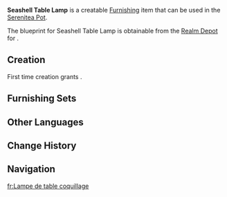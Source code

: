 {{Furnishing Infobox
|id             = 363104
|image          = Item Seashell Table Lamp.png
|category       = Ornaments
|subcategory    = Lighting
|rarity         = 3
|adeptal_energy = 60
|load           = 85
|reduced_load   = 64
|description    = An exquisite table lamp, elegant and practical. Has seen impressive sales in both Mondstadt and Liyue. A durable item, it is said that a Springvale local once used it to knock a hilichurl unconscious.
|blueprint      = [[Realm Depot]]
}}
'''Seashell Table Lamp''' is a creatable [[Furnishing]] item that can be used in the [[Serenitea Pot]].

The blueprint for Seashell Table Lamp is obtainable from the [[Realm Depot]] for {{Item|Realm Currency|24|x=160}}.

==Creation==
First time creation grants {{Item|Trust|24|x=60}}.
{{Recipe
|type = Creation
|time = 14h
|Iron Chunk = 8
|sort = Iron Chunk
}}

==Furnishing Sets==
{{Craft Usage}}

==Other Languages==
{{Other Languages|default_hidden = 1
|en      = Seashell Table Lamp
|zhs     = 贝壳灯罩硬质台灯
|zhs_rm  = Bèiké Dēngzhào Yìngzhì Táidēng
|zht     = 貝殼燈罩硬質檯燈
|zht_rm  = Bèiké Dēngzhào Yìngzhí Táidēng
|ja      = 貝殻の硬質机上灯
|ja_rm   = Kaigara no Koushitsu Kijou Hi{{Assumed}}
|ko      = 조개 테이블 스탠드
|ko_rm   = 
|es      = Lámpara caracola
|fr      = Lampe de table coquillage
|ru      = Настольная лампа в форме ракушки
|th      = โคมไฟตั้งโต๊ะแบบมีฝาครอบ
|th_rm   = 
|vi      = Đèn Bàn Với Chụp Đèn Vỏ Sò
|de      = Muschel-Tischlampe
|id      = Lampu Meja Cangkang Kerang
|pt      = Abajur de Conchas
}}

==Change History==
{{Change History|1.5}}

==Navigation==
{{Furnishing Navbox/Interior|Ornaments}}

[[fr:Lampe de table coquillage]]